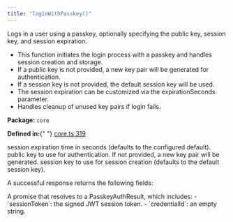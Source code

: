 ```yaml
---
title: "loginWithPasskey()"
---
```



<H3Bordered text="Overview" />

Logs in a user using a passkey, optionally specifying the public key, session key, and session expiration.

<ul>
  <li>
    This function initiates the login process with a passkey and handles session
    creation and storage.
  </li>
  <li>
    If a public key is not provided, a new key pair will be generated for
    authentication.
  </li>
  <li>
    If a session key is not provided, the default session key will be used.
  </li>
  <li>
    The session expiration can be customized via the expirationSeconds
    parameter.
  </li>
  <li>Handles cleanup of unused key pairs if login fails.</li>
</ul>

<p>
  <strong>Package:</strong> <code>core</code>
</p>

<p>
  <strong>Defined in:</strong>{" "}
  <a href="https://github.com/tkhq/sdk/blob/main/packages/core/src/__clients__/core.ts#L319">
    core.ts:319
  </a>
</p>

<H3Bordered text="Parameters" />

<ParamField body="params" type="object" required={false} path="params">
  <Expandable title="params details">
    <NestedParam
      parentKey="params"
      childKey="expirationSeconds"
      type="string"
      required={false}
    >
      session expiration time in seconds (defaults to the configured default).
    </NestedParam>
    <NestedParam
      parentKey="params"
      childKey="publicKey"
      type="string"
      required={false}
    >
      public key to use for authentication. If not provided, a new key pair will
      be generated.
    </NestedParam>
    <NestedParam
      parentKey="params"
      childKey="sessionKey"
      type="string"
      required={false}
    >
      session key to use for session creation (defaults to the default session
      key).
    </NestedParam>
  </Expandable>
</ParamField>

<H3Bordered text="Response" />A successful response returns the following
fields:

<ResponseField name="returns" type="PasskeyAuthResult" required={true}>
  A promise that resolves to a PasskeyAuthResult, which includes: -
  `sessionToken`: the signed JWT session token. - `credentialId`: an empty
  string.
</ResponseField>
